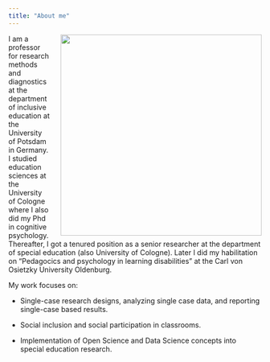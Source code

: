 ```yaml
---
title: "About me"
---
```


<img src="images/20200728181612-56270.jpg"
     style="float: right; width: 400px; margin-left: 20px"/>

I am a professor for research methods and diagnostics at the department of inclusive education at the University of Potsdam in Germany. I studied education sciences at the University of Cologne where I also did my Phd in cognitive psychology. Thereafter, I got a tenured position as a senior researcher at the department of special education (also University of Cologne). Later I did my habilitation on "Pedagocics and psychology in learning disabilities" at the Carl von Osietzky University Oldenburg.

My work focuses on:

-   Single-case research designs, analyzing single case data, and reporting single-case based results.

-   Social inclusion and social participation in classrooms.

-   Implementation of Open Science and Data Science concepts into special education research.
